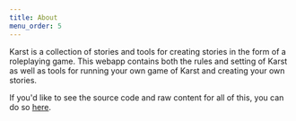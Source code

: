 ```yaml
---
title: About
menu_order: 5
---
```


Karst is a collection of stories and tools for creating stories in the form of a roleplaying game. This webapp contains both the rules and setting of Karst as well as tools for running your own game of Karst and creating your own stories.

If you'd like to see the source code and raw content for all of this, you can do so [here](https://github.com/karst-club/karst).
